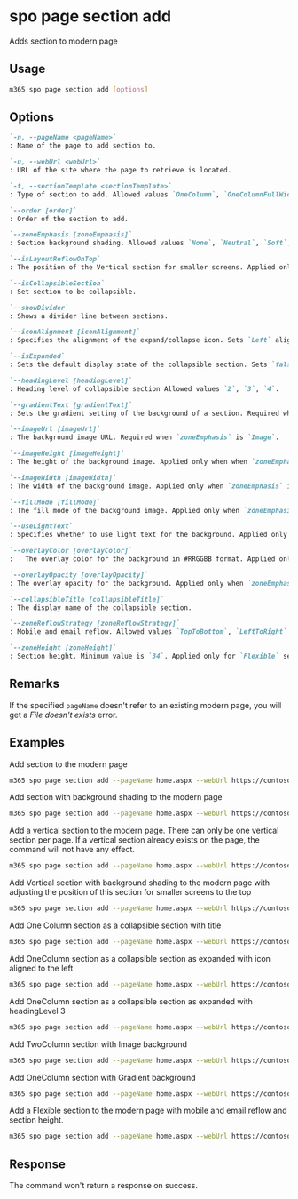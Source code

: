 
# spo page section add

Adds section to modern page

## Usage

```sh
m365 spo page section add [options]
```

## Options

```md definition-list
`-n, --pageName <pageName>`
: Name of the page to add section to.

`-u, --webUrl <webUrl>`
: URL of the site where the page to retrieve is located.

`-t, --sectionTemplate <sectionTemplate>`
: Type of section to add. Allowed values `OneColumn`, `OneColumnFullWidth`, `TwoColumn`, `ThreeColumn`, `TwoColumnLeft`, `TwoColumnRight`, `Vertical`, `Flexible`.

`--order [order]`
: Order of the section to add.

`--zoneEmphasis [zoneEmphasis]`
: Section background shading. Allowed values `None`, `Neutral`, `Soft`, `Strong`, `Image`,`Gradient`

`--isLayoutReflowOnTop`
: The position of the Vertical section for smaller screens. Applied only for `Vertical` section.

`--isCollapsibleSection`
: Set section to be collapsible.

`--showDivider`
: Shows a divider line between sections.

`--iconAlignment [iconAlignment]`
: Specifies the alignment of the expand/collapse icon. Sets `Left` alignment if not specified.

`--isExpanded`
: Sets the default display state of the collapsible section. Sets `false` if not specified.

`--headingLevel [headingLevel]`	
: Heading level of collapsible section Allowed values `2`, `3`, `4`.

`--gradientText [gradientText]`
: Sets the gradient setting of the background of a section. Required when `zoneEmphasis` is `Gradient`.

`--imageUrl [imageUrl]`
: The background image URL. Required when `zoneEmphasis` is `Image`.

`--imageHeight [imageHeight]`
: The height of the background image. Applied only when when `zoneEmphasis` is `Image`. Sets `955` value if not specified.

`--imageWidth [imageWidth]`
: The width of the background image. Applied only when `zoneEmphasis` is `Image`. Sets `555` value if not specified.

`--fillMode [fillMode]`
: The fill mode of the background image. Applied only when `zoneEmphasis` is `Image`. Possible values are `ScaleToFill`, `ScaleToFit`, `Tile`, `OriginalSize`. Sets `ScaleToFill` value if not specified.

`--useLightText`
: Specifies whether to use light text for the background. Applied only when `zoneEmphasis` is `Image`.

`--overlayColor [overlayColor]`
:	The overlay color for the background in #RRGGBB format. Applied only when `zoneEmphasis` is `Image` or `Gradient`. Sets `#ffffff` value if not specified.

`--overlayOpacity [overlayOpacity]`	
: The overlay opacity for the background. Applied only when `zoneEmphasis` is `Image` or `Gradient`. Sets `60` value if not specified.

`--collapsibleTitle [collapsibleTitle]`	
: The display name of the collapsible section.

`--zoneReflowStrategy [zoneReflowStrategy]`	
: Mobile and email reflow. Allowed values `TopToBottom`, `LeftToRight`. Applied only for `Flexible` section.

`--zoneHeight [zoneHeight]`	
: Section height. Minimum value is `34`. Applied only for `Flexible` section.
```

<Global />

## Remarks

If the specified `pageName` doesn't refer to an existing modern page, you will get a _File doesn't exists_ error.

## Examples

Add section to the modern page

```sh
m365 spo page section add --pageName home.aspx --webUrl https://contoso.sharepoint.com/sites/newsletter --sectionTemplate OneColumn --order 1
```

Add section with background shading to the modern page

```sh
m365 spo page section add --pageName home.aspx --webUrl https://contoso.sharepoint.com/sites/newsletter --sectionTemplate OneColumn --zoneEmphasis Strong 
```

Add a vertical section to the modern page. There can only be one vertical section per page. If a vertical section already exists on the page, the command will not have any effect.

```sh
m365 spo page section add --pageName home.aspx --webUrl https://contoso.sharepoint.com/sites/newsletter --sectionTemplate Vertical
```

Add Vertical section with background shading to the modern page with adjusting the position of this section for smaller screens to the top

```sh
m365 spo page section add --pageName home.aspx --webUrl https://contoso.sharepoint.com/sites/newsletter --sectionTemplate Vertical --zoneEmphasis Neutral --isLayoutReflowOnTop
```

Add One Column section as a collapsible section with title

```sh
m365 spo page section add --pageName home.aspx --webUrl https://contoso.sharepoint.com/sites/newsletter --sectionTemplate OneColumn --isCollapsibleSection --collapsibleTitle "Collapsible Section Title"
```

Add OneColumn section as a collapsible section as expanded with icon aligned to the left

```sh
m365 spo page section add --pageName home.aspx --webUrl https://contoso.sharepoint.com/sites/newsletter --sectionTemplate OneColumn --isCollapsibleSection --isExpanded --iconAlignment Left
```

Add OneColumn section as a collapsible section as expanded with headingLevel 3

```sh
m365 spo page section add --pageName home.aspx --webUrl https://contoso.sharepoint.com/sites/newsletter --sectionTemplate OneColumn --isCollapsibleSection --isExpanded --headingLevel 3
```

Add TwoColumn section with Image background

```sh
m365 spo page section add --pageName home.aspx --webUrl https://contoso.sharepoint.com/sites/newsletter --sectionTemplate TwoColumn --imageUrl "https://contoso.com/image.jpg" --zoneEmphasis Image --fillMode Tile
```

Add OneColumn section with Gradient background

```sh
m365 spo page section add --pageName home.aspx --webUrl https://contoso.sharepoint.com/sites/newsletter --sectionTemplate TwoColumn --zoneEmphasis Gradient --gradientText "linear-gradient(72.44deg, #E6FBFE 0%, #EDDDFB 100%)"
```

Add a Flexible section to the modern page with mobile and email reflow and section height.

```sh
m365 spo page section add --pageName home.aspx --webUrl https://contoso.sharepoint.com/sites/newsletter --sectionTemplate Flexible --zoneHeight 100 --zoneReflowStrategy LeftToRight
```

## Response

The command won't return a response on success.
